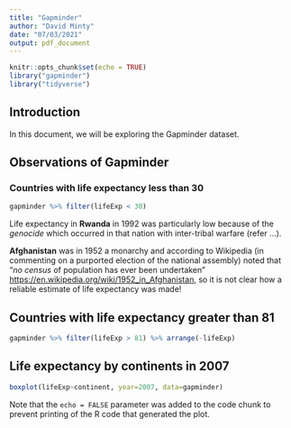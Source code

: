 ```yaml
---
title: "Gapminder"
author: "David Minty"
date: "07/03/2021"
output: pdf_document
---
```


```r
knitr::opts_chunk$set(echo = TRUE)
library("gapminder")
library("tidyverse")
```

## Introduction

In this document, we will be exploring the Gapminder dataset.

## Observations of Gapminder

### Countries with life expectancy less than 30

```r
gapminder %>% filter(lifeExp < 30)
```
Life expectancy in **Rwanda** in 1992 was particularly low because of the *genocide* which occurred in that nation with inter-tribal warfare (refer ...).  

**Afghanistan** was in 1952 a monarchy and according to Wikipedia (in commenting on a purported election of the national assembly) noted that "*no census* of population has ever been undertaken" <https://en.wikipedia.org/wiki/1952_in_Afghanistan>, so it is not clear how a reliable estimate of life expectancy was made!

## Countries with life expectancy greater than 81

```r
gapminder %>% filter(lifeExp > 81) %>% arrange(-lifeExp)
```

## Life expectancy by continents in 2007


```r
boxplot(lifeExp~continent, year=2007, data=gapminder)
```

Note that the `echo = FALSE` parameter was added to the code chunk to prevent printing of the R code that generated the plot.
